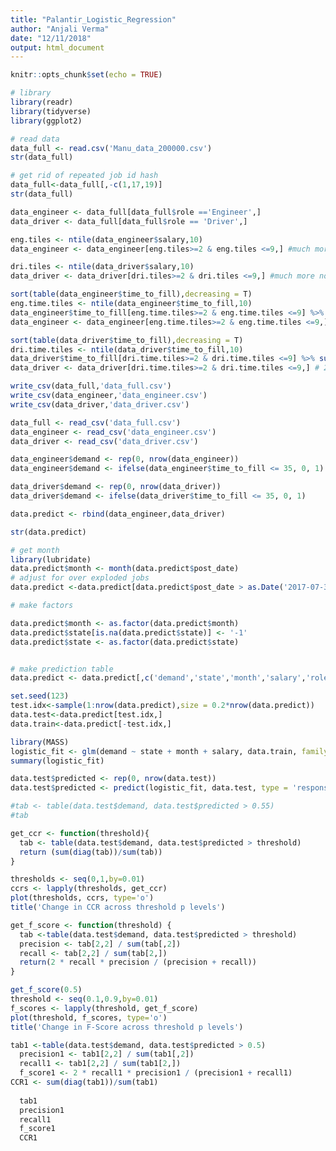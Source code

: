 ```yaml
---
title: "Palantir_Logistic_Regression"
author: "Anjali Verma"
date: "12/11/2018"
output: html_document
---
```


```r
knitr::opts_chunk$set(echo = TRUE)
```
```r
# library
library(readr)
library(tidyverse)
library(ggplot2)

# read data
data_full <- read.csv('Manu_data_200000.csv')
str(data_full)

# get rid of repeated job id hash
data_full<-data_full[,-c(1,17,19)]
str(data_full)

data_engineer <- data_full[data_full$role =='Engineer',]
data_driver <- data_full[data_full$role == 'Driver',]

eng.tiles <- ntile(data_engineer$salary,10)
data_engineer <- data_engineer[eng.tiles>=2 & eng.tiles <=9,] #much more normal

dri.tiles <- ntile(data_driver$salary,10)
data_driver <- data_driver[dri.tiles>=2 & dri.tiles <=9,] #much more normal

sort(table(data_engineer$time_to_fill),decreasing = T) 
eng.time.tiles <- ntile(data_engineer$time_to_fill,10)
data_engineer$time_to_fill[eng.time.tiles>=2 & eng.time.tiles <=9] %>% summary() # 4 -115
data_engineer <- data_engineer[eng.time.tiles>=2 & eng.time.tiles <=9,] # 26148 rows

sort(table(data_driver$time_to_fill),decreasing = T) 
dri.time.tiles <- ntile(data_driver$time_to_fill,10)
data_driver$time_to_fill[dri.time.tiles>=2 & dri.time.tiles <=9] %>% summary() # 3 -94
data_driver <- data_driver[dri.time.tiles>=2 & dri.time.tiles <=9,] # 21130 row

write_csv(data_full,'data_full.csv')
write_csv(data_engineer,'data_engineer.csv')
write_csv(data_driver,'data_driver.csv')

```
```r
data_full <- read_csv('data_full.csv')
data_engineer <- read_csv('data_engineer.csv')
data_driver <- read_csv('data_driver.csv')

data_engineer$demand <- rep(0, nrow(data_engineer))
data_engineer$demand <- ifelse(data_engineer$time_to_fill <= 35, 0, 1)

data_driver$demand <- rep(0, nrow(data_driver))
data_driver$demand <- ifelse(data_driver$time_to_fill <= 35, 0, 1)

data.predict <- rbind(data_engineer,data_driver)

str(data.predict)

# get month
library(lubridate)
data.predict$month <- month(data.predict$post_date) 
# adjust for over exploded jobs
data.predict <-data.predict[data.predict$post_date > as.Date('2017-07-31'),]

# make factors

data.predict$month <- as.factor(data.predict$month)
data.predict$state[is.na(data.predict$state)] <- '-1'
data.predict$state <- as.factor(data.predict$state)


# make prediction table
data.predict <- data.predict[,c('demand','state','month','salary','role')]

set.seed(123)
test.idx<-sample(1:nrow(data.predict),size = 0.2*nrow(data.predict))
data.test<-data.predict[test.idx,]
data.train<-data.predict[-test.idx,]

library(MASS)
logistic_fit <- glm(demand ~ state + month + salary, data.train, family = 'binomial')
summary(logistic_fit)

data.test$predicted <- rep(0, nrow(data.test))
data.test$predicted <- predict(logistic_fit, data.test, type = 'response')

#tab <- table(data.test$demand, data.test$predicted > 0.55)
#tab

get_ccr <- function(threshold){
  tab <- table(data.test$demand, data.test$predicted > threshold)
  return (sum(diag(tab))/sum(tab))
}

thresholds <- seq(0,1,by=0.01)
ccrs <- lapply(thresholds, get_ccr)
plot(thresholds, ccrs, type='o')
title('Change in CCR across threshold p levels')

get_f_score <- function(threshold) {
  tab <-table(data.test$demand, data.test$predicted > threshold)
  precision <- tab[2,2] / sum(tab[,2])
  recall <- tab[2,2] / sum(tab[2,])
  return(2 * recall * precision / (precision + recall))
}

get_f_score(0.5)
threshold <- seq(0.1,0.9,by=0.01)
f_scores <- lapply(threshold, get_f_score)
plot(threshold, f_scores, type='o')
title('Change in F-Score across threshold p levels')

tab1 <-table(data.test$demand, data.test$predicted > 0.5)
  precision1 <- tab1[2,2] / sum(tab1[,2])
  recall1 <- tab1[2,2] / sum(tab1[2,])
  f_score1 <- 2 * recall1 * precision1 / (precision1 + recall1)
CCR1 <- sum(diag(tab1))/sum(tab1)
  
  tab1
  precision1
  recall1
  f_score1 
  CCR1

```